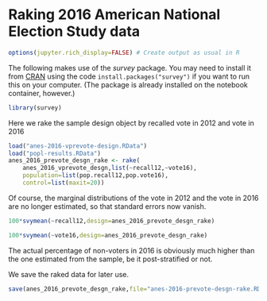 # Raking 2016 American National Election Study data

```r
options(jupyter.rich_display=FALSE) # Create output as usual in R
```

The following makes use of the *survey* package. You may need to install it from
[CRAN](https://cran.r-project.org/package=survey) using the code
`install.packages("survey")` if you want to run this on your computer. (The
package is already installed on the notebook container, however.)

```r
library(survey)
```

Here we rake the sample design object by recalled vote in 2012 and vote in 2016

```r
load("anes-2016-vprevote-design.RData")
load("popl-results.RData")
anes_2016_prevote_desgn_rake <- rake(
    anes_2016_vprevote_desgn,list(~recall12,~vote16),
    population=list(pop.recall12,pop.vote16),
    control=list(maxit=20))
```

Of course, the marginal distributions of the vote in 2012 and the vote in 2016 are 
no longer estimated, so that standard errors now vanish.

```r
100*svymean(~recall12,design=anes_2016_prevote_desgn_rake)
```

```r
100*svymean(~vote16,design=anes_2016_prevote_desgn_rake)
```

The actual percentage of non-voters in 2016 is obviously much higher than the
one estimated from the sample, be it post-stratified or not.


We save the raked data for later use.

```r
save(anes_2016_prevote_desgn_rake,file="anes-2016-prevote-desgn-rake.RData")
```
